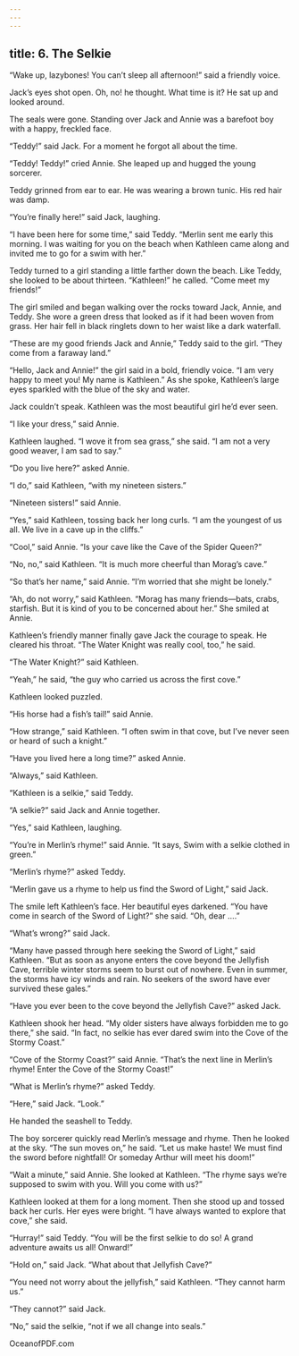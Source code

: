 ```yaml
---
---
---
```

title: 6. The Selkie
---



“Wake up, lazybones! You can’t sleep all afternoon!” said a friendly voice.

Jack’s eyes shot open. Oh, no! he thought. What time is it? He sat up and looked around.

The seals were gone. Standing over Jack and Annie was a barefoot boy with a happy, freckled face.

“Teddy!” said Jack. For a moment he forgot all about the time.

“Teddy! Teddy!” cried Annie. She leaped up and hugged the young sorcerer.

Teddy grinned from ear to ear. He was wearing a brown tunic. His red hair was damp.

“You’re finally here!” said Jack, laughing.

“I have been here for some time,” said Teddy. “Merlin sent me early this morning. I was waiting for you on the beach when Kathleen came along and invited me to go for a swim with her.”

Teddy turned to a girl standing a little farther down the beach. Like Teddy, she looked to be about thirteen. “Kathleen!” he called. “Come meet my friends!”



The girl smiled and began walking over the rocks toward Jack, Annie, and Teddy. She wore a green dress that looked as if it had been woven from grass. Her hair fell in black ringlets down to her waist like a dark waterfall.

“These are my good friends Jack and Annie,” Teddy said to the girl. “They come from a faraway land.”

“Hello, Jack and Annie!” the girl said in a bold, friendly voice. “I am very happy to meet you! My name is Kathleen.” As she spoke, Kathleen’s large eyes sparkled with the blue of the sky and water.

Jack couldn’t speak. Kathleen was the most beautiful girl he’d ever seen.

“I like your dress,” said Annie.

Kathleen laughed. “I wove it from sea grass,” she said. “I am not a very good weaver, I am sad to say.”

“Do you live here?” asked Annie.

“I do,” said Kathleen, “with my nineteen sisters.”

“Nineteen sisters!” said Annie.

“Yes,” said Kathleen, tossing back her long curls. “I am the youngest of us all. We live in a cave up in the cliffs.”

“Cool,” said Annie. “Is your cave like the Cave of the Spider Queen?”

“No, no,” said Kathleen. “It is much more cheerful than Morag’s cave.”

“So that’s her name,” said Annie. “I’m worried that she might be lonely.”

“Ah, do not worry,” said Kathleen. “Morag has many friends—bats, crabs, starfish. But it is kind of you to be concerned about her.” She smiled at Annie.

Kathleen’s friendly manner finally gave Jack the courage to speak. He cleared his throat. “The Water Knight was really cool, too,” he said.

“The Water Knight?” said Kathleen.

“Yeah,” he said, “the guy who carried us across the first cove.”

Kathleen looked puzzled.

“His horse had a fish’s tail!” said Annie.

“How strange,” said Kathleen. “I often swim in that cove, but I’ve never seen or heard of such a knight.”

“Have you lived here a long time?” asked Annie.

“Always,” said Kathleen.

“Kathleen is a selkie,” said Teddy.

“A selkie?” said Jack and Annie together.

“Yes,” said Kathleen, laughing.

“You’re in Merlin’s rhyme!” said Annie. “It says, Swim with a selkie clothed in green.”

“Merlin’s rhyme?” asked Teddy.

“Merlin gave us a rhyme to help us find the Sword of Light,” said Jack.

The smile left Kathleen’s face. Her beautiful eyes darkened. “You have come in search of the Sword of Light?” she said. “Oh, dear ….”

“What’s wrong?” said Jack.

“Many have passed through here seeking the Sword of Light,” said Kathleen. “But as soon as anyone enters the cove beyond the Jellyfish Cave, terrible winter storms seem to burst out of nowhere. Even in summer, the storms have icy winds and rain. No seekers of the sword have ever survived these gales.”

“Have you ever been to the cove beyond the Jellyfish Cave?” asked Jack.

Kathleen shook her head. “My older sisters have always forbidden me to go there,” she said. “In fact, no selkie has ever dared swim into the Cove of the Stormy Coast.”

“Cove of the Stormy Coast?” said Annie. “That’s the next line in Merlin’s rhyme! Enter the Cove of the Stormy Coast!”

“What is Merlin’s rhyme?” asked Teddy.

“Here,” said Jack. “Look.”

He handed the seashell to Teddy.

The boy sorcerer quickly read Merlin’s message and rhyme. Then he looked at the sky. “The sun moves on,” he said. “Let us make haste! We must find the sword before nightfall! Or someday Arthur will meet his doom!”



“Wait a minute,” said Annie. She looked at Kathleen. “The rhyme says we’re supposed to swim with you. Will you come with us?”

Kathleen looked at them for a long moment. Then she stood up and tossed back her curls. Her eyes were bright. “I have always wanted to explore that cove,” she said.

“Hurray!” said Teddy. “You will be the first selkie to do so! A grand adventure awaits us all! Onward!”

“Hold on,” said Jack. “What about that Jellyfish Cave?”

“You need not worry about the jellyfish,” said Kathleen. “They cannot harm us.”

“They cannot?” said Jack.

“No,” said the selkie, “not if we all change into seals.”

OceanofPDF.com
